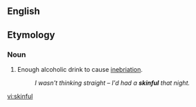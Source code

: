 {{rfc|Etymology as level 2 header}}
==English==


==Etymology==
{{suffix|skin|ful|lang=en}}

===Noun===
{{en-noun}}

# {{colloquial}} Enough alcoholic drink to cause [[inebriation]].
#: ''I wasn't thinking straight &ndash; I'd had a '''skinful''' that night.''

[[vi:skinful]]